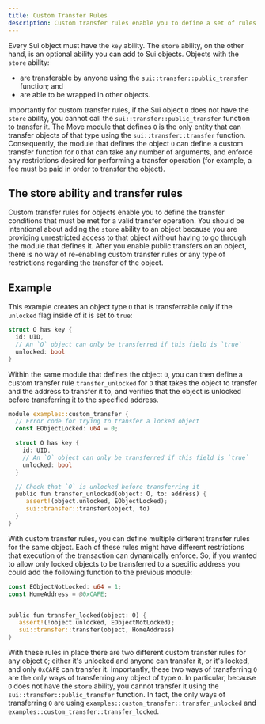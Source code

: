 ```yaml
---
title: Custom Transfer Rules
description: Custom transfer rules enable you to define a set of rules that must be met before Sui considers a transfer operation valid.
---
```


Every Sui object must have the `key` ability. The `store` ability, on the other hand, is an optional ability you can add to Sui objects. Objects with the `store` ability: 

- are transferable by anyone using the `sui::transfer::public_transfer` function; and 
- are able to be wrapped in other objects. 

Importantly for custom transfer rules, if the Sui object `O` does not have the `store` ability, you cannot call the `sui::transfer::public_transfer` function to transfer it. The Move module that defines `O` is the only entity that can transfer objects of that type using the `sui::transfer::transfer` function. Consequently, the module that defines the object `O` can define a custom transfer function for `O` that can take any number of arguments, and enforce any restrictions desired for performing a transfer operation (for example, a fee must be paid in order to transfer the object).

## The store ability and transfer rules

Custom transfer rules for objects enable you to define the transfer conditions that must be met for a valid transfer operation. You should be intentional about adding the `store` ability to an object because you are providing unrestricted access to that object without having to go through the module that defines it. After you enable public transfers on an object, there is no way of re-enabling custom transfer rules or any type of restrictions regarding the transfer of the object.

## Example

This example creates an object type `O` that is transferrable only if the `unlocked` flag inside of it is set to `true`:

```rust
struct O has key {
  id: UID,
  // An `O` object can only be transferred if this field is `true`
  unlocked: bool
}
```

Within the same module that defines the object `O`, you can then define a custom transfer rule `transfer_unlocked` for `O` that takes the object to transfer and the address to transfer it to, and verifies that the object is unlocked before transferring it to the specified address.

```rust
module examples::custom_transfer {
  // Error code for trying to transfer a locked object
  const EObjectLocked: u64 = 0;

  struct O has key {
    id: UID,
    // An `O` object can only be transferred if this field is `true`
    unlocked: bool
  }

  // Check that `O` is unlocked before transferring it
  public fun transfer_unlocked(object: O, to: address) {
     assert!(object.unlocked, EObjectLocked);
     sui::transfer::transfer(object, to)
  } 
}
```

With custom transfer rules, you can define multiple different transfer rules for the same object. Each of these rules might have different restrictions that execution of the transaction can dynamically enforce. So, if you wanted to allow only locked objects to be transferred to a specific address you could add the following function to the previous module:

```rust
const EObjectNotLocked: u64 = 1;
const HomeAddress = @0xCAFE;


public fun transfer_locked(object: O) {
   assert!(!object.unlocked, EObjectNotLocked);
   sui::transfer::transfer(object, HomeAddress)
}
```

With these rules in place there are two different custom transfer rules for any object `O`; either it's unlocked and anyone can transfer it, or it's locked, and only `0xCAFE` can transfer it. Importantly, these two ways of transferring `O` are the only ways of transferring any object of type `O`. In particular, because `O` does not have the `store` ability, you cannot transfer it using the `sui::transfer::public_transfer` function. In fact, the only ways of transferring `O` are using `examples::custom_transfer::transfer_unlocked` and `examples::custom_transfer::transfer_locked`.

